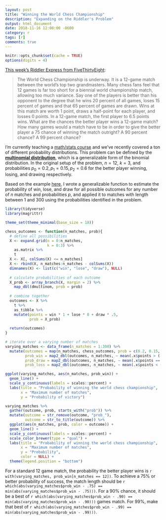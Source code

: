 ```yaml
---
layout: post
title: "Winning the World Chess Championship"
description: "Expanding on the Riddler's Problem"
output: html_document
date: 2018-11-16 12:00:00 -0600
category: r
tags: [r]
comments: true
---
```


```r
knitr::opts_chunk$set(cache = TRUE)
options(digits = 4)
```

[This week's Riddler Express from FiveThirtyEight](https://fivethirtyeight.com/features/the-riddler-just-had-to-go-and-reinvent-beer-pong/):

> The World Chess Championship is underway. It is a 12-game match between the world’s top two grandmasters. Many chess fans feel that 12 games is far too short for a biennial world championship match, allowing too much variance.
    Say one of the players is better than his opponent to the degree that he wins 20 percent of all games, loses 15 percent of games and that 65 percent of games are drawn. Wins at this match are worth 1 point, draws a half-point for each player, and losses 0 points. In a 12-game match, the first player to 6.5 points wins.
    What are the chances the better player wins a 12-game match? How many games would a match have to be in order to give the better player a 75 chance of winning the match outright? A 90 percent chance? A 99 percent chance?
    
I'm currently teaching a [math/stats course](https://css18.github.io/) and we've recently covered a ton of different probability distributions. This problem can be defined by the [**multinomial distribution**](https://en.wikipedia.org/wiki/Multinomial_distribution), which is a generalizable form of the binomial distribution. In the original setup of the problem, $n=12$, $k=3$, and probabilities $p_0 = 0.2, p_1 = 0.15, p_2 = 0.6$ for the better player winning, losing, and drawing respectively.

Based on the example [here](https://rpubs.com/JanpuHou/296336), I wrote a generalizable function to estimate the probability of win, lose, and draw for all possible outcomes for any number of $n$ matches and probabilities $p$, and applied it to matches with length between 1 and 300 using the probabilities identified in the problem.

```r
library(tidyverse)
library(magrittr)

theme_set(theme_minimal(base_size = 18))
```

```r
chess_outcomes <- function(n_matches, prob){
  # define all possibilities
  X <- expand.grid(n = 0:n_matches,
                   k = 0:3) %>%
    as.matrix %>%
    t
  X <- X[, colSums(X) <= n_matches]
  X <- rbind(X, n_matches:n_matches - colSums(X))
  dimnames(X) <- list(c("win", "lose", "draw"), NULL)
  
  # calculate probabilities of each outcome
  X_prob <- array_branch(X, margin = 2) %>%
    map_dbl(dmultinom, prob = prob)
  
  # combine together
  outcomes <- X %>%
    t %>%
    as_tibble %>%
    mutate(points = win * 1 + lose * 0 + draw * .5,
           prob = X_prob)
  
  return(outcomes)
}
```

```r
# iterate over a varying number of matches
varying_matches <- data_frame(n_matches = 1:300) %>%
  mutate(outcomes = map(n_matches, chess_outcomes, prob = c(0.2, 0.15, 0.65)),
         prob_win = map2_dbl(outcomes, n_matches, ~ mean(.x$points > (.y / 2))),
         prob_draw = map2_dbl(outcomes, n_matches, ~ mean(.x$points == (.y / 2))),
         prob_loss = map2_dbl(outcomes, n_matches, ~ mean(.x$points < (.y / 2))))
```

```r
ggplot(varying_matches, aes(n_matches, prob_win)) +
  geom_line() +
  scale_y_continuous(labels = scales::percent) +
  labs(title = "Probability of winning the world chess championship",
       x = "Maximum number of matches",
       y = "Probability of victory")

varying_matches %>%
  gather(outcome, prob, starts_with("prob")) %>%
  mutate(outcome = str_remove(outcome, "prob_"),
         outcome = str_to_title(outcome)) %>%
  ggplot(aes(n_matches, prob, color = outcome)) +
  geom_line() +
  scale_y_continuous(labels = scales::percent) +
  scale_color_brewer(type = "qual") +
  labs(title = "Probability of winning the world chess championship",
       x = "Maximum number of matches",
       y = "Probability",
       color = NULL) +
  theme(legend.position = "bottom")
```

For a standard 12 game match, the probability the better player wins is `r with(varying_matches, prob_win[n_matches == 12])`. To achieve a 75% or better probability of success, the match length should be `r which(abs(varying_matches$prob_win - .75) == min(abs(varying_matches$prob_win - .75)))`. For a 90% chance, it should be a best of `r which(abs(varying_matches$prob_win - .90) == min(abs(varying_matches$prob_win - .90)))` games match. For 99%, make that best of `r which(abs(varying_matches$prob_win - .99) == min(abs(varying_matches$prob_win - .99)))`.
